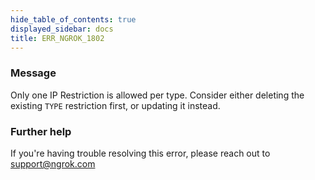 ```yaml
---
hide_table_of_contents: true
displayed_sidebar: docs
title: ERR_NGROK_1802
---
```


### Message

Only one IP Restriction is allowed per type. Consider either deleting the existing `TYPE` restriction first, or updating it instead.

### Further help

If you're having trouble resolving this error, please reach out to [support@ngrok.com](mailto:support@ngrok.com?subject=Help%20with%20ERR_NGROK_1802)
